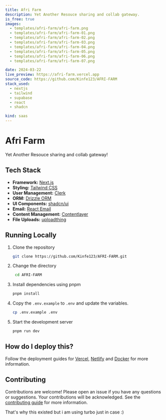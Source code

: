 ```yaml
---
title: Afri Farm
description: Yet Another Resouce sharing and collab gateway.
is_free: true
images:
  - templates/afri-farm/afri-farm.png
  - templates/afri-farm/afri-farm-01.png
  - templates/afri-farm/afri-farm-02.png
  - templates/afri-farm/afri-farm-03.png
  - templates/afri-farm/afri-farm-04.png
  - templates/afri-farm/afri-farm-05.png
  - templates/afri-farm/afri-farm-06.png
  - templates/afri-farm/afri-farm-07.png

date: 2024-03-22
live_preview: https://afri-farm.vercel.app
source_code: https://github.com/Kinfe123/AFRI-FARM
stack_used:
  - nextjs
  - tailwind
  - supabase
  - react
  - shadcn

kind: saas
---
```


# Afri Farm

Yet Another Resouce sharing and collab gateway!

## Tech Stack

- **Framework:** [Next.js](https://nextjs.org)
- **Styling:** [Tailwind CSS](https://tailwindcss.com)
- **User Management:** [Clerk](https://clerk.com)
- **ORM:** [Drizzle ORM](https://orm.drizzle.team)
- **UI Components:** [shadcn/ui](https://ui.shadcn.com)
- **Email:** [React Email](https://react.email)
- **Content Management:** [Contentlayer](https://www.contentlayer.dev)
- **File Uploads:** [uploadthing](https://uploadthing.com)

## Running Locally

1. Clone the repository

   ````bash
   git clone https://github.com/Kinfe123/AFRI-FARM.git    
2. Change the directory

   ```bash
    cd AFRI-FARM
    ```
3. Install dependencies using pnpm

   ```bash
   pnpm install
   ```

4. Copy the `.env.example` to `.env` and update the variables.

   ```bash
   cp .env.example .env
   ```

5. Start the development server

   ```bash
   pnpm run dev
   ```

## How do I deploy this?

Follow the deployment guides for [Vercel](https://create.t3.gg/en/deployment/vercel), [Netlify](https://create.t3.gg/en/deployment/netlify) and [Docker](https://create.t3.gg/en/deployment/docker) for more information.

## Contributing

Contributions are welcome! Please open an issue if you have any questions or suggestions. Your contributions will be acknowledged. See the [contributing guide](./CONTRIBUTING.md) for more information.

That's why this existed but i am using turbo just in case :)
